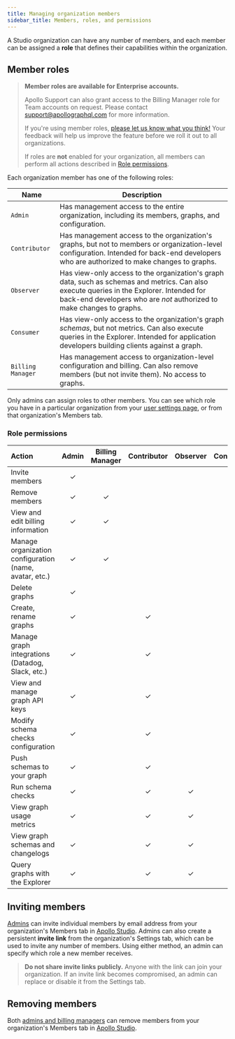 ```yaml
---
title: Managing organization members
sidebar_title: Members, roles, and permissions
---
```


A Studio organization can have any number of members, and each member can be assigned a **role** that defines their capabilities within the organization.

## Member roles

> **Member roles are available for Enterprise accounts.**
>
> Apollo Support can also grant access to the Billing Manager role for Team accounts on request. Please contact support@apollographql.com for more information.
>
> If you're using member roles, [please let us know what you think!](https://docs.google.com/forms/d/10C4_ETX5Xb60RfnJjBC2xBVK9gjr6A644AYKA-27T-E/viewform) Your feedback will help us improve the feature before we roll it out to all organizations.
>
> If roles are **not** enabled for your organization, all members can perform all actions described in [Role permissions](#role-permissions).

Each organization member has one of the following roles:

| Name              | Description                                                                                                                                                                                                        |
| ----------------- | ------------------------------------------------------------------------------------------------------------------------------------------------------------------------------------------------------------------ |
| `Admin`           | Has management access to the entire organization, including its members, graphs, and configuration.                                                                                                                |
| `Contributor`     | Has management access to the organization's graphs, but not to members or organization-level configuration. Intended for back-end developers who are authorized to make changes to graphs.                         |
| `Observer`        | Has view-only access to the organization's graph data, such as schemas and metrics. Can also execute queries in the Explorer. Intended for back-end developers who are _not_ authorized to make changes to graphs. |
| `Consumer`        | Has view-only access to the organization's graph _schemas_, but not metrics. Can also execute queries in the Explorer. Intended for application developers building clients against a graph.                       |
| `Billing Manager` | Has management access to organization-level configuration and billing. Can also remove members (but not invite them). No access to graphs.                                                                         |

Only admins can assign roles to other members. You can see which role you have in a particular organization from your [user settings page](https://studio.apollographql.com/user-settings), or from that organization's Members tab.

### Role permissions

| Action                                                 | Admin | Billing Manager | Contributor | Observer | Consumer |
| :----------------------------------------------------- | :---: | :-------------: | :---------: | :------: | :------: |
| Invite members                                         |   ✓   |                 |             |          |          |
| Remove members                                         |   ✓   |        ✓        |             |          |          |
| View and edit billing information                      |   ✓   |        ✓        |             |          |          |
| Manage organization configuration (name, avatar, etc.) |   ✓   |        ✓        |             |          |          |
| Delete graphs                                          |   ✓   |                 |             |          |          |
| Create, rename graphs                                  |   ✓   |                 |      ✓      |          |          |
| Manage graph integrations (Datadog, Slack, etc.)       |   ✓   |                 |      ✓      |          |          |
| View and manage graph API keys                         |   ✓   |                 |      ✓      |          |          |
| Modify schema checks configuration                     |   ✓   |                 |      ✓      |          |          |
| Push schemas to your graph                             |   ✓   |                 |      ✓      |          |          |
| Run schema checks                                      |   ✓   |                 |      ✓      |    ✓     |          |
| View graph usage metrics                               |   ✓   |                 |      ✓      |    ✓     |          |
| View graph schemas and changelogs                      |   ✓   |                 |      ✓      |    ✓     |    ✓     |
| Query graphs with the Explorer                         |   ✓   |                 |      ✓      |    ✓     |    ✓     |

## Inviting members

[Admins](#member-roles) can invite individual members by email address from your organization's Members tab in [Apollo Studio](https://studio.apollographql.com). Admins can also create a persistent **invite link** from the organization's Settings tab, which can be used to invite any number of members. Using either method, an admin can specify which role a new member receives.

> **Do not share invite links publicly.** Anyone with the link can join your organization. If an invite link becomes compromised, an admin can replace or disable it from the Settings tab.

## Removing members

Both [admins and billing managers](#member-roles) can remove members from your organization's Members tab in [Apollo Studio](https://studio.apollographql.com).
